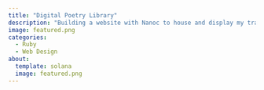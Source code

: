 ```yaml
---
title: "Digital Poetry Library"
description: "Building a website with Nanoc to house and display my translations of Chinese migrant worker poetry. Repo can be found here: https://github.com/jiekeller/ind.study."
image: featured.png
categories:
  - Ruby
  - Web Design
about:
  template: solana
  image: featured.png
---
```


